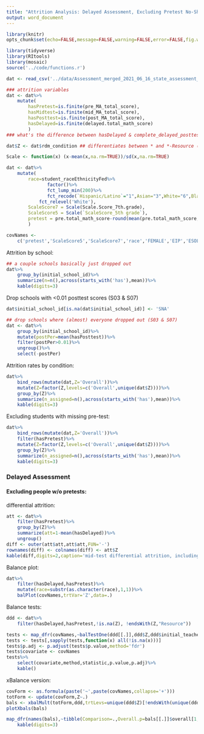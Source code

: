 ```yaml
---
title: "Attrition Analysis: Delayed Assessment, Excluding Pretest No-Shows"
output: word_document
---
```


```r
library(knitr)
opts_chunk$set(echo=FALSE,message=FALSE,warning=FALSE,error=FALSE,fig.width=6.5,fig.height=7)
```

```r
library(tidyverse)
library(RItools)
library(mosaic)
source('../code/functions.r')

dat <- read_csv('../data/Assessment_merged_2021_06_16_state_assessment_N=4311.csv')

### attrition variables
dat <- dat%>%
    mutate(
        hasPretest=is.finite(pre_MA_total_score),
        hasMidtest=is.finite(mid_MA_total_score),
        hasPosttest=is.finite(post_MA_total_score),
        hasDelayed=is.finite(delayed.total_math_score)
        )
### what's the difference between hasDelayed & complete_delayed_posttest?

dat$Z <- dat$rdm_condition ## differentiates between * and *-Resource (what does this mean?)
```

```r
Scale <- function(x) (x-mean(x,na.rm=TRUE))/sd(x,na.rm=TRUE)

dat <- dat%>%
    mutate(
        race=student_raceEthnicityFed%>%
               factor()%>%
               fct_lump_min(200)%>%
               fct_recode(`Hispanic/Latino`="1",Asian="3",White="6",Black="4")%>%
            fct_relevel('White'),
        ScaleScore7 = Scale(Scale.Score_7th.grade),
        ScaleScore5 = Scale(`ScaleScore_5th grade`),
        pretest = pre.total_math_score-round(mean(pre.total_math_score,na.rm=TRUE))#Scale(pre.total_math_score),
        )

covNames <-
    c('pretest','ScaleScore5','ScaleScore7','race','FEMALE','EIP','ESOL','IEP','GIFTED') ## more?
```

Attrition by school:
```r
## a couple schools basically just dropped out
dat%>%
    group_by(initial_school_id)%>%
    summarize(n=n(),across(starts_with('has'),mean))%>%
    kable(digits=3)
```

Drop schools with <0.01 posttest scores (S03 & S07)
```r

dat$initial_school_id[is.na(dat$initial_school_id)] <- 'SNA'

## drop schools where (almost) everyone dropped out (S03 & S07)
dat <- dat%>%
    group_by(initial_school_id)%>%
    mutate(postPer=mean(hasPosttest))%>%
    filter(postPer>0.01)%>%
    ungroup()%>%
    select(-postPer)

```

Attrition rates by condition:
```r
dat%>%
    bind_rows(mutate(dat,Z='Overall'))%>%
    mutate(Z=factor(Z,levels=c('Overall',unique(dat$Z))))%>%
    group_by(Z)%>%
    summarize(n_assigned=n(),across(starts_with('has'),mean))%>%
    kable(digits=3)
```

Excluding students with missing pre-test:

```r
dat%>%
    bind_rows(mutate(dat,Z='Overall'))%>%
    filter(hasPretest)%>%
    mutate(Z=factor(Z,levels=c('Overall',unique(dat$Z))))%>%
    group_by(Z)%>%
    summarize(n_assigned=n(),across(starts_with('has'),mean))%>%
    kable(digits=3)
```


### Delayed Assessment
#### Excluding people w/o pretests:
differential attrition:
```r
att <- dat%>%
    filter(hasPretest)%>%
    group_by(Z)%>%
    summarize(att=1-mean(hasDelayed))%>%
    ungroup()
diff <- outer(att$att,att$att,FUN='-')
rownames(diff) <- colnames(diff) <- att$Z
kable(diff,digits=2,caption='mid-test differential attrition, including pre-test no-shows')
```


Balance plot:
```r
dat%>%
    filter(hasDelayed,hasPretest)%>%
    mutate(race=substr(as.character(race),1,1))%>%
    balPlot(covNames,trtVar='Z',data=.)
```

Balance tests:
```r
ddd <- dat%>%
    filter(hasDelayed,hasPretest,!is.na(Z), !endsWith(Z,"Resource"))

tests <- map_dfr(covNames,~balTestOne(ddd[[.]],ddd$Z,ddd$initial_teacher_class))
tests <- tests[,sapply(tests,function(x) all(!is.na(x)))]
tests$p.adj <- p.adjust(tests$p.value,method='fdr')
tests$covariate <- covNames
tests%>%
    select(covariate,method,statistic,p.value,p.adj)%>%
    kable()
```
xBalance version:
```r
covForm <- as.formula(paste('~',paste(covNames,collapse='+')))
totForm <- update(covForm,Z~.)
bals <- xbalMult(totForm,ddd,trtLevs=unique(ddd$Z)[!endsWith(unique(ddd$Z),'Resource')],strata=list(cls=~ddd$initial_teacher_class),na.rm=TRUE)
plotXbals(bals)

map_dfr(names(bals),~tibble(Comparison=.,Overall.p=bals[[.]]$overall[1,'p.value']))%>%
    kable(digits=3)
```

